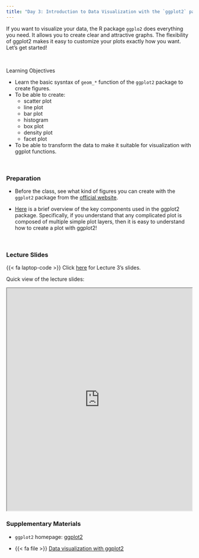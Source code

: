 ```yaml
---
title: "Day 3: Introduction to Data Visualization with the `ggplot2` package (Under Construction)"
---
```


If you want to visualize your data, the R package `ggplo2` does everything you need. It allows you to create clear and attractive graphs. The flexibility of ggplot2 makes it easy to customize your plots exactly how you want. Let's get started!

<br>

:::{.goals}
::::{.goals-header}
Learning Objectives
::::
::::{.goals-container}
+ Learn the basic sysntax of `geom_*` function of the `ggplot2` package to create figures. 
+ To be able to create:
  + scatter plot
  + line plot
  + bar plot
  + histogram
  + box plot
  + density plot
  + facet plot
+ To be able to transform the data to make it suitable for visualization with ggplot functions.
::::
:::

<br>

### Preparation

+ Before the class, see what kind of figures you can create with the `ggplot2` package from the [official website](https://r-graph-gallery.com/all-graphs.html){target="_blank"}.

+ [Here](https://ggplot2.tidyverse.org/articles/ggplot2.html){target="_blank"} is a brief overview of the key components used in the ggplot2 package. Specifically, if you understand that any complicated plot is composed of multiple simple plot layers, then it is easy to understand how to create a plot with ggplot2!

<br>

### Lecture Slides

{{< fa laptop-code >}}  Click [here](https://shunkei3.github.io/R-slides/Lec_notes/Lec3/Lec3.html){target="_blank"} for Lecture 3's slides.


Quick view of the lecture slides:


```{=html}
<div style="display: flex; justify-content: center;"> 
<iframe width="900" height="600" src="https://shunkei3.github.io/R-slides/Lec_notes/Lec3/Lec3.html" title="Webpage example"></iframe>
</div>
```

### Supplementary Materials

+ `ggplot2` homepage: [ggplot2](https://ggplot2.tidyverse.org/){target="_blank"}

+ {{< fa file >}} [Data visualization with ggplot2](https://posit.co/wp-content/uploads/2022/10/data-visualization-1.pdf){target="_blank"}


<!-- ::: {.callout-note}
**Note:**
::: -->
